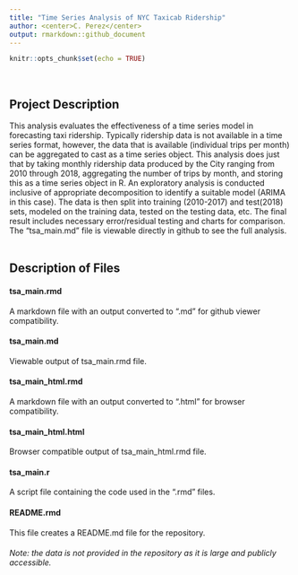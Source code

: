 ```yaml
---
title: "Time Series Analysis of NYC Taxicab Ridership"
author: <center>C. Perez</center>
output: rmarkdown::github_document
---
```


```r
knitr::opts_chunk$set(echo = TRUE)
```
&nbsp;  

## Project Description

This analysis evaluates the effectiveness of a time series model in forecasting taxi ridership. Typically ridership data is not available in a time series format, however, the data that is available (individual trips per month) can be aggregated to cast as a time series object. This analysis does just that by taking monthly ridership data produced by the City ranging from 2010 through 2018, aggregating the number of trips by month, and storing this as a time series object in R. An exploratory analysis is conducted inclusive of appropriate decomposition to identify a suitable model (ARIMA in this case). The data is then split into training (2010-2017) and test(2018) sets, modeled on the training data, tested on the testing data, etc. The final result includes necessary error/residual testing and charts for comparison. The "tsa_main.md" file is viewable directly in github to see the full analysis.  
&nbsp;  


## Description of Files

#### tsa_main.rmd  
A markdown file with an output converted to ".md" for github viewer compatibility.

#### tsa_main.md
Viewable output of tsa_main.rmd file.

#### tsa_main_html.rmd  
A markdown file with an output converted to ".html" for browser compatibility.

#### tsa_main_html.html
Browser compatible output of tsa_main_html.rmd file.

#### tsa_main.r
A script file containing the code used in the ".rmd" files.

#### README.rmd
This file creates a README.md file for the repository.

###### Note: the data is not provided in the repository as it is large and publicly accessible.


